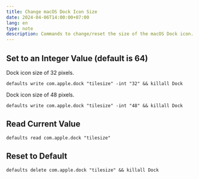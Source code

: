 ```yaml
---
title: Change macOS Dock Icon Size
date: 2024-04-06T14:00:00+07:00
lang: en
type: note
description: Commands to change/reset the size of the macOS Dock icon.
---
```


## Set to an Integer Value (default is 64)

Dock icon size of 32 pixels.

```shell
defaults write com.apple.dock "tilesize" -int "32" && killall Dock
```

Dock icon size of 48 pixels.

```shell
defaults write com.apple.dock "tilesize" -int "48" && killall Dock
```

## Read Current Value

```shell
defaults read com.apple.dock "tilesize"
```

## Reset to Default

```shell
defaults delete com.apple.dock "tilesize" && killall Dock
```
